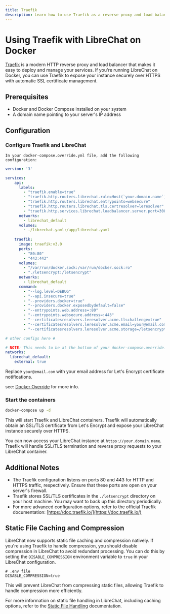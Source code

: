 ```yaml
---
title: Traefik
description: Learn how to use Traefik as a reverse proxy and load balancer to expose your LibreChat instance securely over HTTPS with automatic SSL/TLS certificate management.
---
```


# Using Traefik with LibreChat on Docker

[Traefik](https://traefik.io/) is a modern HTTP reverse proxy and load balancer that makes it easy to deploy and manage your services. If you're running LibreChat on Docker, you can use Traefik to expose your instance securely over HTTPS with automatic SSL certificate management.

## Prerequisites

- Docker and Docker Compose installed on your system
- A domain name pointing to your server's IP address

## Configuration

### Configure Traefik and LibreChat

    In your docker-compose.override.yml file, add the following configuration:

```yaml filename="docker-compose.override.yml"
version: '3'

services:
    api:
      labels:
        - "traefik.enable=true"
        - "traefik.http.routers.librechat.rule=Host(`your.domain.name`)"
        - "traefik.http.routers.librechat.entrypoints=websecure"
        - "traefik.http.routers.librechat.tls.certresolver=leresolver"
        - "traefik.http.services.librechat.loadbalancer.server.port=3080"
      networks:
        - librechat_default
      volumes:
        - ./librechat.yaml:/app/librechat.yaml
  
    traefik:
      image: traefik:v3.0
      ports:
        - "80:80"
        - "443:443"
      volumes:
        - "/var/run/docker.sock:/var/run/docker.sock:ro"
        - "./letsencrypt:/letsencrypt"
      networks:
        - librechat_default
      command:
        - "--log.level=DEBUG"
        - "--api.insecure=true"
        - "--providers.docker=true"
        - "--providers.docker.exposedbydefault=false"
        - "--entrypoints.web.address=:80"
        - "--entrypoints.websecure.address=:443"
        - "--certificatesresolvers.leresolver.acme.tlschallenge=true"
        - "--certificatesresolvers.leresolver.acme.email=your@email.com"
        - "--certificatesresolvers.leresolver.acme.storage=/letsencrypt/acme.json"

# other configs here #

# NOTE: This needs to be at the bottom of your docker-compose.override.yml
networks:
  librechat_default:
    external: true
```

  Replace `your@email.com` with your email address for Let's Encrypt certificate notifications.

  see: [Docker Override](/docs/configuration/docker_override) for more info.

### Start the containers

  ```bash filename="Start the containers"
  docker-compose up -d
  ```

  This will start Traefik and LibreChat containers. Traefik will automatically obtain an SSL/TLS certificate from Let's Encrypt and expose your LibreChat instance securely over HTTPS.

You can now access your LibreChat instance at `https://your.domain.name`. Traefik will handle SSL/TLS termination and reverse proxy requests to your LibreChat container.

## Additional Notes

- The Traefik configuration listens on ports 80 and 443 for HTTP and HTTPS traffic, respectively. Ensure that these ports are open on your server's firewall.
- Traefik stores SSL/TLS certificates in the `./letsencrypt` directory on your host machine. You may want to back up this directory periodically.
- For more advanced configuration options, refer to the official Traefik documentation: [https://doc.traefik.io/](https://doc.traefik.io/)

## Static File Caching and Compression

LibreChat now supports static file caching and compression natively. If you're using Traefik to handle compression, you should disable compression in LibreChat to avoid redundant processing. You can do this by setting the `DISABLE_COMPRESSION` environment variable to `true` in your LibreChat configuration.

```.env
# .env file
DISABLE_COMPRESSION=true
```

This will prevent LibreChat from compressing static files, allowing Traefik to handle compression more efficiently.

For more information on static file handling in LibreChat, including caching options, refer to the [Static File Handling](/docs/static-file-handling) documentation.